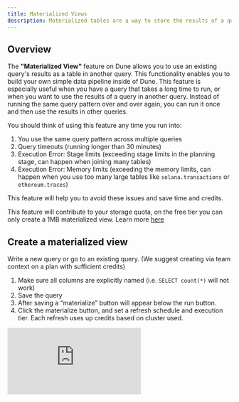 ```yaml
---
title: Materialized Views
description: Materialized tables are a way to store the results of a query in a table that can be queried like any other table. This is useful when you have a query that takes a long time to run, or when you want to use the results of a query in another query.
---
```


## Overview

The **"Materialized View"** feature on Dune allows you to use an existing query's results as a table in another query. This functionality enables you to build your own simple data pipeline inside of Dune. This feature is especially useful when you have a query that takes a long time to run, or when you want to use the results of a query in another query. Instead of running the same query pattern over and over again, you can run it once and then use the results in other queries.

You should think of using this feature any time you run into:

1. You use the same query pattern across multiple queries
2. Query timeouts (running longer than 30 minutes)
3. Execution Error: Stage limits (exceeding stage limits in the planning stage, can happen when joining many tables)
4. Execution Error: Memory limits (exceeding the memory limits, can happen when you use too many large tables like `solana.transactions` or `ethereum.traces`)

This feature will help you to avoid these issues and save time and credits.

<Note>This feature will contribute to your storage quota, on the free tier you can only create a 1MB materialized view. Learn more [here](https://dune.com/pricing)</Note>

## Create a materialized view

Write a new query or go to an existing query. (We suggest creating via team context on a plan with sufficient credits)

1. Make sure all columns are explicitly named (i.e. `SELECT count(*)` will not work)
2. Save the query
3. After saving a “materialize” button will appear below the run button.
4. Click the materialize button, and set a refresh schedule and execution tier. Each refresh uses up credits based on cluster used.

<div
  style={{
    position: "relative",
    paddingBottom: "calc(50% + 2px)",
    height: 0,
  }}
>
  <iframe
    src="https://demo.arcade.software/9vt3Sa85gHqJKkWkpTGU?embed"
    frameBorder={0}
    loading="lazy"
    webkitallowfullscreen=""
    mozallowfullscreen=""
    allowFullScreen=""
    style={{
      position: "absolute",
      top: 0,
      left: 0,
      width: "100%",
      height: "100%",
      colorScheme: "light",
    }}
    title="materialized view creation"
  />
</div>

You can find the example query [here](https://dune.com/queries/3468697), and it can be queried with just:

```sql
SELECT
*
FROM dune.dune.result_staking_rate_daily_mat
```

## Query a materialized view

Wait for a materialized view to finish creation first. It should be roughly similar to the time the query normally takes to execute - maybe a bit longer due to time it takes to write the new table.

Query the materialized view via `dune.<username>.result_<given_name>`.

If your username starts with a number, you'll need to wrap the \<username> in quotes i.e. `dune."21co".result_stablecoin_total_supply_on_ethereum`

When you query a materialized view in another query, it does not rerun the materialized view (unlike [query views](../query-engine/query-a-query.mdx)).

**You can find your matviews either [in the data explorer](https://dune.com/queries?category=materialized_views), or in your library. The table name can always be found on the query if you click into the query and then open the matview settings.**

## Things to keep in mind

- A query result has a 200MB limit in the editor but a materialized view doesn't have storage limits. Even though the results will look truncated in the editor.
- This materialized view refresh schedule is DIFFERENT from the query scheduler. Results from running the query or the normal query scheduler will NOT update the materialized view.
- Plans have total monthly storage limits (for premium plans, it's 50GB, plus it's 15GB, free is 1MB).
- You can delete your materialized view in the same dialogue where you created it.
- If your team or account name starts with a number, you'll need to wrap the `name` in quotes i.e. `dune."21co".result_stablecoin_total_supply_on_ethereum`
- There currently is no way to nicely ensure sequential execution of materialized views. If you have a materialized view that depends on another materialized view, you'll need to ensure that the upstream materialized view is updated first. This can be done by setting the refresh schedule to be more frequent than the downstream materialized view.


